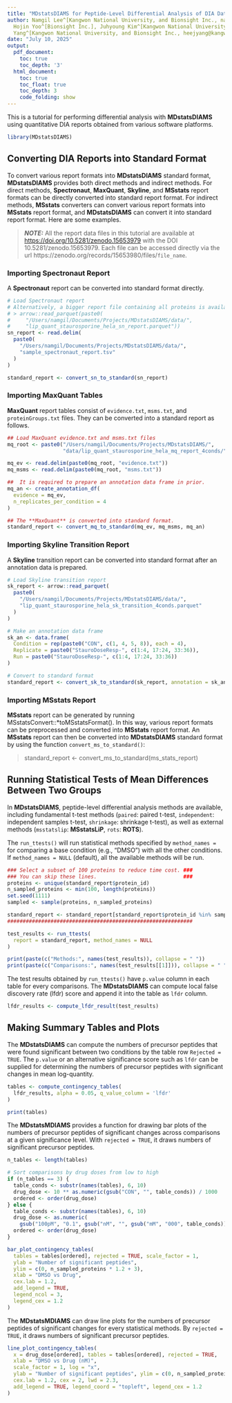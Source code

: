 ```yaml
---
title: "MDstatsDIAMS for Peptide-Level Differential Analysis of DIA Data"
author: Namgil Lee^[Kangwon National University, and Bionsight Inc., namgil.lee@kangwon.ac.kr],
  Hojin Yoo^[Bionsight Inc.], Juhyoung Kim^[Kangwon National University], Heejung
  Yang^[Kangwon National University, and Bionsight Inc., heejyang@kangwon.ac.kr]
date: "July 10, 2025"
output:
  pdf_document:
    toc: true
    toc_depth: '3'
  html_document:
    toc: true
    toc_float: true
    toc_depth: 3
    code_folding: show
---
```


This is a tutorial for performing differential analysis with **MDstatsDIAMS** using
quantitative DIA reports obtained from various software platforms.

```r
library(MDstatsDIAMS)
```

## Converting DIA Reports into Standard Format

To convert various report formats into **MDstatsDIAMS** standard format,
**MDstatsDIAMS** provides both direct methods and indirect methods.
For direct methods, **Spectronaut**, **MaxQuant**, **Skyline**, and **MSstats**
report formats can be directly converted into standard report format.
For indirect methods, **MSstats** converters can convert various report formats
into **MSstats** report format, and **MDstatsDIAMS** can convert it into
standard report format. Here are some examples.

> **_NOTE:_** All the report data files in this tutorial are available at
[https://doi.org/10.5281/zenodo.15653979](https://doi.org/10.5281/zenodo.15653979)
with the DOI 10.5281/zenodo.15653979. Each file can be accessed directly
via the url https://zenodo.org/records/15653980/files/`file_name`.

### Importing Spectronaut Report

A **Spectronaut** report can be converted into standard format directly.

```r
# Load Spectronaut report
# Alternatively, a bigger report file containing all proteins is available by
# > arrow::read_parquet(paste0(
#     "/Users/namgil/Documents/Projects/MDstatsDIAMS/data/",
#     "lip_quant_staurosporine_hela_sn_report.parquet"))
sn_report <- read.delim(
  paste0(
    "/Users/namgil/Documents/Projects/MDstatsDIAMS/data/",
    "sample_spectronaut_report.tsv"
  )
)

standard_report <- convert_sn_to_standard(sn_report)
```


### Importing MaxQuant Tables

**MaxQuant** report tables consist of `evidence.txt`, `msms.txt`, and `proteinGroups.txt`
files. They can be converted into a standard report as follows.

```r
## Load MaxQuant evidence.txt and msms.txt files
mq_root <- paste0("/Users/namgil/Documents/Projects/MDstatsDIAMS/",
                  "data/lip_quant_staurosporine_hela_mq_report_4conds/")

mq_ev <- read.delim(paste0(mq_root, "evidence.txt"))
mq_msms <- read.delim(paste0(mq_root, "msms.txt"))

##  It is required to prepare an annotation data frame in prior.
mq_an <- create_annotation_df(
  evidence = mq_ev,
  n_replicates_per_condition = 4
)

## The **MaxQuant** is converted into standard format.
standard_report <- convert_mq_to_standard(mq_ev, mq_msms, mq_an)
```


### Importing Skyline Transition Report

A **Skyline** transition report can be converted into standard format after an 
annotation data is prepared.

```r
# Load Skyline transition report
sk_report <- arrow::read_parquet(
  paste0(
    "/Users/namgil/Documents/Projects/MDstatsDIAMS/data/",
    "lip_quant_staurosporine_hela_sk_transition_4conds.parquet"
  )
)

# Make an annotation data frame
sk_an <- data.frame(
  Condition = rep(paste0("CON", c(1, 4, 5, 8)), each = 4),
  Replicate = paste0("StauroDoseResp-", c(1:4, 17:24, 33:36)),
  Run = paste0("StauroDoseResp-", c(1:4, 17:24, 33:36))
)

# Convert to standard format
standard_report <- convert_sk_to_standard(sk_report, annotation = sk_an)
```

### Importing MSstats Report

**MSstats** report can be generated by running MSstatsConvert::*toMSstatsFormat().
In this way, various report formats can be preprocessed and converted into
**MSstats** report format.
An **MSstats** report can then be converted into **MDstatsDIAMS** standard format
by using the function `convert_ms_to_standard()`:

> standard_report <- convert_ms_to_standard(ms_stats_report)


## Running Statistical Tests of Mean Differences Between Two Groups

In **MDstatsDIAMS**, peptide-level differential analysis methods are 
available, including fundamental t-test methods (`paired`: paired t-test,
`independent`: independent samples t-test, `shrinkage`: shrinkage t-test),
as well as external methods (`msstatslip`: **MSstatsLiP**, `rots`: **ROTS**).

The `run_ttests()` will run statistical methods specified by `method_names =`
for comparing a base condition (e.g., "DMSO") with all the other conditions. If
`method_names = NULL` (default), all the available methods will be run.

```r
### Select a subset of 100 proteins to reduce time cost. ###
### You can skip these lines.                            ###
proteins <- unique(standard_report$protein_id)
n_sampled_proteins <- min(100, length(proteins))
set.seed(1111)
sampled <- sample(proteins, n_sampled_proteins)

standard_report <- standard_report[standard_report$protein_id %in% sampled, ]
############################################################

test_results <- run_ttests(
  report = standard_report, method_names = NULL
)

print(paste(c("Methods:", names(test_results)), collapse = " "))
print(paste(c("Comparisons:", names(test_results[[1]])), collapse = " "))
```

The test results obtained by `run_ttests()` have `p.value` column in each
table for every comparisons. The **MDstatsDIAMS** can compute local false
discovery rate (lfdr) score and append it into the table as `lfdr` column.

```r
lfdr_results <- compute_lfdr_result(test_results)
```


## Making Summary Tables and Plots

The **MDstatsDIAMS** can compute the numbers of precursor peptides
that were found significant between two conditions by the table row
`Rejected = TRUE`. The `p.value` or an alternative significance score such
as `lfdr` can be supplied for determining the numbers of precursor peptides with
significant changes in mean log-quantity.

```r
tables <- compute_contingency_tables(
  lfdr_results, alpha = 0.05, q_value_column = 'lfdr'
)

print(tables)
```


The **MDstatsMDIAMS** provides a function for drawing bar plots of the numbers
of precursor peptides of significant changes across comparisons at a given
significance level. With `rejected = TRUE`, it draws numbers of significant
precursor peptides.

```r
n_tables <- length(tables)

# Sort comparisons by drug doses from low to high
if (n_tables == 3) {
  table_conds <- substr(names(tables), 6, 10)
  drug_dose <- 10 ** as.numeric(gsub("CON", "", table_conds)) / 1000
  ordered <- order(drug_dose)
} else {
  table_conds <- substr(names(tables), 6, 10)
  drug_dose <- as.numeric(
    gsub("100pM", "0.1", gsub("nM", "", gsub("mM", "000", table_conds))))
  ordered <- order(drug_dose)
}

bar_plot_contingency_tables(
  tables = tables[ordered], rejected = TRUE, scale_factor = 1,
  ylab = "Number of significant peptides",
  ylim = c(0, n_sampled_proteins * 1.2 + 3),
  xlab = "DMSO vs Drug",
  cex.lab = 1.2,
  add_legend = TRUE,
  legend_ncol = 3,
  legend_cex = 1.2
)
```

The **MDstatsMDIAMS** can draw line plots for the numbers of precursor peptides
of significant changes for every statistical methods. By
`rejected = TRUE`, it draws numbers of significant precursor peptides.

```r
line_plot_contingency_tables(
  x = drug_dose[ordered], tables = tables[ordered], rejected = TRUE,
  xlab = "DMSO vs Drug (nM)",
  scale_factor = 1, log = "x",
  ylab = "Number of significant peptides", ylim = c(0, n_sampled_proteins * 1.2 + 3),
  cex.lab = 1.2, cex = 2, lwd = 2.3,
  add_legend = TRUE, legend_coord = "topleft", legend_cex = 1.2
)
```

